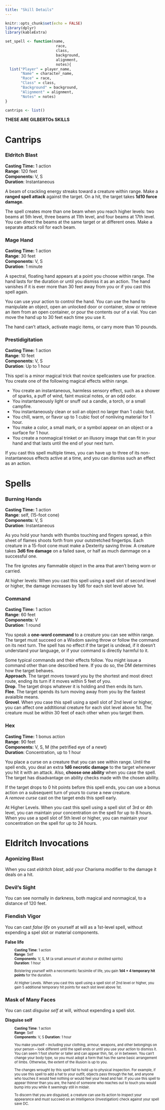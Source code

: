 ```yaml
---
title: "Skill Details"
---
```

  
  

```r
knitr::opts_chunk$set(echo = FALSE)
library(dplyr)
library(kableExtra)
```

```r
set_spell <- function(name,
                       race,
                       class,
                       background,
                       alignment,
                       notes){
  list("Player" = player_name,
       "Name" = character_name,
       "Race" = race,
       "Class" = class,
       "Background" = background,
       "Alignment" = alignment,
       "Notes" = notes)
}
```

```r

cantrips <- list()

```

**THESE ARE GILBERTOs SKILLS**

# Cantrips

### Eldritch Blast
**Casting Time:** 1 action    
**Range**: 120 feet    
**Components:** V, S  
**Duration**: Instantaneous  

A beam of crackling energy streaks toward a creature within range. Make a **ranged spell attack** against the target. On a hit, the target takes **1d10 force damage**.  

The spell creates more than one beam when you reach higher levels: two beams at 5th level, three beams at 11th level, and four beams at 17th level. You can direct the beams at the same target or at different ones. Make a separate attack roll for each beam.

### Mage Hand
**Casting Time:** 1 action    
**Range**: 30 feet    
**Components:** V, S  
**Duration**: 1 minute  

A spectral, floating hand appears at a point you choose within range. The hand lasts for the duration or until you dismiss it as an action. The hand vanishes if it is ever more than 30 feet away from you or if you cast this spell again.  

You can use your action to control the hand. You can use the hand to manipulate an object, open an unlocked door or container, stow or retrieve an item from an open container, or pour the contents our of a vial. You can move the hand up to 30 feet each time you use it.  

The hand can't attack, activate magic items, or carry more than 10 pounds.

### Prestidigitation
**Casting Time:** 1 action    
**Range**: 10 feet    
**Components:** V, S  
**Duration**: Up to 1 hour  

This spel is a minor magical trick that novice spellcasters use for practice. You create one of the following magical effects within range.  

+ You create an instantaneous, harmless sensory effect, such as a shower of sparks, a puff of wind, faint musical notes, or an odd odor.
+ You instantaneously light or snuff out a candle, a torch, or a small campfire.
+ You instantaneously clean or soil an object no larger than 1 cubic foot.
+ You chill, warm, or flavor up to 1 cubic foot of nonliving material for 1 hour.
+ You make a color, a small mark, or a symbol appear on an object or a surface for 1 hour.
+ You create a nonmagical trinket or an illusory image that can fit in your hand and that lasts until the end of your next turn.  

If you cast this spell multiple times, you can have up to three of its non-instantaneous effects active at a time, and you can dismiss such an effect as an action.


# Spells
### Burning Hands
**Casting Time:** 1 action    
**Range**: self, (15-foot cone)  
**Components:** V, S  
**Duration**: Instantaneous  

As you hold your hands with thumbs touching and fingers spread, a thin sheet of flames shoots forth from your outstretched fingertips. Each creature in a 15-foot cone must make a Dexterity saving throw. A creature takes **3d6 fire damage** on a failed save, or half as much dammage on a successful one. 

The fire ignotes any flammable object in the area that aren't being worn or carried.  

At higher levels: When you cast this spell using a spell slot of second level or higher, the damage increases by 1d6 for each slot level above 1st.

### Command
**Casting Time:** 1 action    
**Range**: 60 feet  
**Components:** V  
**Duration**: 1 round  

You speak a **one-word command** to a creature you can see within range. The target must succeed on a Wisdom saving throw or follow the command on its next turn. The spell has no effect if the target is undead, if it doesn't understand your language, or if your command is directly harmful to it.  

Some typical commands and their effects follow. You might issue a command other than one described here. If you do so, the DM determines how the target behaves.  
**Approach**. The target moves toward you by the shortest and most direct route, ending its turn if it moves within 5 feet of you.  
**Drop**. The target drops whatever it is holding and then ends its turn.  
**Flee**. The target spends its turn moving away from you by the fastest avaialble means.  
**Grovel**. When you case this spell using a spell slot of 2nd level or higher, you can affect one addtitional creature for each slot level above 1st. The creature must be within 30 feet of each other when you target them.

### Hex
**Casting Time:** 1 bonus action  
**Range**: 90 feet  
**Components:** V, S, M (the petrified eye of a newt)   
**Duration**: Concentration, up to 1 hour    

You place a curse on a creature that you can see within range. Until the spell ends, you deal an extra **1d6 necrotic damage** to the target whenever you hit it with an attack. Also, **choose one ability** when you case the spell. The target has disadvantage on ability checks made with the chosen ability.  

If the target drops to 0 hit points before this spell ends, you can use a bonus action on a subsequent turn of yours to curse a new creature.  
A *remove curse* cast on the target ends this spell early.  

At Higher Levels. When you cast this spell using a spell slot of 3rd or 4th level, you can maintain your concentration on the spell for up to 8 hours. When you use a spell slot of 5th level or higher, you can maintain your concentration on the spell for up to 24 hours.

# Eldritch Invocations

### Agonizing Blast
When you cast *eldritch blast*, add your Charisma modifier to the damage it deals on a hit.


### Devil's Sight
You can see normally in darkness, both magical and nonmagical, to a distance of 120 feet.


### Fiendish Vigor
You can cast *false life* on yourself at will as a 1st-level spell, without expending a spel slot or material components.  

**False life**   
<div style="font-size: 0.8em;padding-left:30px">
**Casting Time**: 1 action  
**Range**: Self  
**Components**: V, S, M (a small amount of alcohol or distilled spirits)  
**Duration**: 1 hour    

Bolstering yourself with a necromantic facsimile of life, you gain **1d4 + 4 temporary hit points** for the duration.    

At Higher Levels. When you cast this spell using a spell slot of 2nd level or higher, you gain 5 additional temporary hit points for each slot level above 1st.
</div>


### Mask of Many Faces
You can cast *disguise self* at will, without expending a spell slot.

**Disguise self**
<div style="font-size: 0.8em;padding-left:30px">
**Casting Time**: 1 action  
**Range**: Self  
**Components**: V, S 
**Duration**: 1 hour    

You make yourself -- including your clothing, armour, weapons, and other belongings on your person -- look different until the spell ends or until you use your action to dismiss it. You can seem 1 foot shorter or taller and can appear thin, fat, or in between. You can't change your body type, so you must adopt a form that has the same basic arrangement of limbs. Otherwise, the extent of the illusion is up to you.  

The changes wrought by this spell fail to hold up to physical inspection. For example, if you use this spell to add a hat to your outfit, objects pass through the hat, and anyone who touches it would feel nothing or would feel your head and hair. If you use this spell to appear thinner than you are, the hand of someone who reaches out to touch you would bump into you while it seemingly still in midair.  

To discern that you are disguised, a creature can use its action to inspect your appearance and must succeed on an Intelligence (Investigation) check against your spell save DC.
</div>

